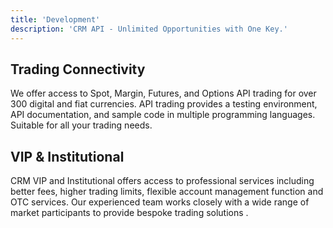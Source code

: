 ```yaml
---
title: 'Development'
description: 'CRM API - Unlimited Opportunities with One Key.'
---
```


## Trading Connectivity

We offer access to Spot, Margin, Futures, and Options API trading for over 300 digital and fiat currencies. API trading provides a testing environment, API documentation, and sample code in multiple programming languages. Suitable for all your trading needs.

## VIP & Institutional

CRM VIP and Institutional offers access to professional services including better fees, higher trading limits, flexible account management function and OTC services. Our experienced team works closely with a wide range of market participants to provide bespoke trading solutions
.